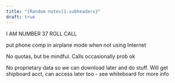 ```yaml
---
title: "[Random notes]{.subheaders}"
draft: true
---
```

I AM NUMBER 37 ROLL CALL

put phone comp in airplane mode when not using Internet

No quotas, but be mindful. Calls occasionally prob ok

No proprietary data so we can download later and do stuff. Will get shipboard acct, can access later too - see whiteboard for more info
